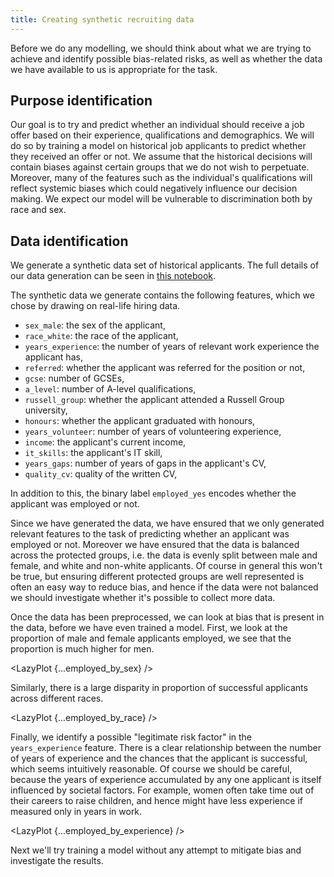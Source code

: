 ```yaml
---
title: Creating synthetic recruiting data
---
```




Before we do any modelling, we should think about what we are trying to achieve and identify possible bias-related risks, as well as whether the data we have available to us is appropriate for the task.

## Purpose identification

Our goal is to try and predict whether an individual should receive a job offer based on their experience, qualifications and demographics. We will do so by training a model on historical job applicants to predict whether they received an offer or not. We assume that the historical decisions will contain biases against certain groups that we do not wish to perpetuate. Moreover, many of the features such as the individual's qualifications will reflect systemic biases which could negatively influence our decision making. We expect our model will be vulnerable to discrimination both by race and sex.

## Data identification

We generate a synthetic data set of historical applicants. The full details of our data generation can be seen in [this notebook][binder-data].

<Collapse label="Features in the synthetic data">

The synthetic data we generate contains the following features, which we chose by drawing on real-life hiring data.

- `sex_male`: the sex of the applicant,
- `race_white`: the race of the applicant,
- `years_experience`: the number of years of relevant work experience the applicant has,
- `referred`: whether the applicant was referred for the position or not,
- `gcse`: number of GCSEs,
- `a_level`: number of A-level qualifications,
- `russell_group`: whether the applicant attended a Russell Group university,
- `honours`: whether the applicant graduated with honours,
- `years_volunteer`: number of years of volunteering experience,
- `income`: the applicant's current income,
- `it_skills`: the applicant's IT skill,
- `years_gaps`: number of years of gaps in the applicant's CV,
- `quality_cv`: quality of the written CV,

In addition to this, the binary label `employed_yes` encodes whether the applicant was employed or not.

</Collapse>

Since we have generated the data, we have ensured that we only generated relevant features to the task of predicting whether an applicant was employed or not. Moreover we have ensured that the data is balanced across the protected groups, i.e. the data is evenly split between male and female, and white and non-white applicants. Of course in general this won't be true, but ensuring different protected groups are well represented is often an easy way to reduce bias, and hence if the data were not balanced we should investigate whether it's possible to collect more data.

Once the data has been preprocessed, we can look at bias that is present in the data, before we have even trained a model. First, we look at the proportion of male and female applicants employed, we see that the proportion is much higher for men.

<LazyPlot {...employed_by_sex} />

Similarly, there is a large disparity in proportion of successful applicants across different races.

<LazyPlot {...employed_by_race} />

Finally, we identify a possible "legitimate risk factor" in the `years_experience` feature. There is a clear relationship between the number of years of experience and the chances that the applicant is successful, which seems intuitively reasonable. Of course we should be careful, because the years of experience accumulated by any one applicant is itself influenced by societal factors. For example, women often take time out of their careers to raise children, and hence might have less experience if measured only in years in work.

<LazyPlot {...employed_by_experience} />

Next we'll try training a model without any attempt to mitigate bias and investigate the results.

[binder-data]: https://mybinder.org/v2/gh/imrehg/cdei-development/master?filepath=notebooks%2Frecruiting%2Fdata.ipynb "Open notebook on Binder"
